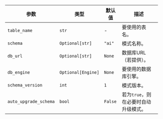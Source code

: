 | 参数                  | 类型               | 默认值  | 描述                                                         |
| --------------------- | ------------------ | ------- | ------------------------------------------------------------ |
| `table_name`          | `str`              | -       | 要使用的表名。                                               |
| `schema`              | `Optional[str]`    | `"ai"`  | 模式名称。                                                   |
| `db_url`              | `Optional[str]`    | `None`  | 数据库URL（若提供）。                                        |
| `db_engine`           | `Optional[Engine]` | `None`  | 要使用的数据库引擎。                                         |
| `schema_version`      | `int`              | `1`     | 模式版本。                                                   |
| `auto_upgrade_schema` | `bool`             | `False` | 若为`true`，则在必要时自动升级模式。               |